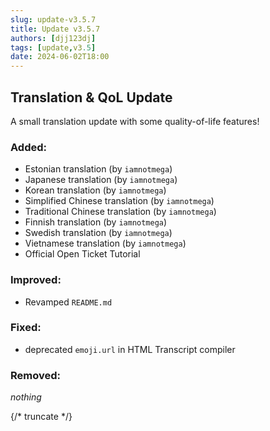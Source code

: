 ```yaml
---
slug: update-v3.5.7
title: Update v3.5.7
authors: [djj123dj]
tags: [update,v3.5]
date: 2024-06-02T18:00
---
```


## Translation & QoL Update
A small translation update with some quality-of-life features!

### <C color="green">Added:</C>
- Estonian translation (by `iamnotmega`)
- Japanese translation (by `iamnotmega`)
- Korean translation (by `iamnotmega`)
- Simplified Chinese translation (by `iamnotmega`)
- Traditional Chinese translation (by `iamnotmega`)
- Finnish translation (by `iamnotmega`)
- Swedish translation (by `iamnotmega`)
- Vietnamese translation (by `iamnotmega`)
- Official Open Ticket Tutorial

### <C color="yellow">Improved:</C>
- Revamped `README.md`

### <C color="orange">Fixed:</C>
- deprecated `emoji.url` in HTML Transcript compiler

### <C color="red">Removed:</C>
*nothing*

{/* truncate */}